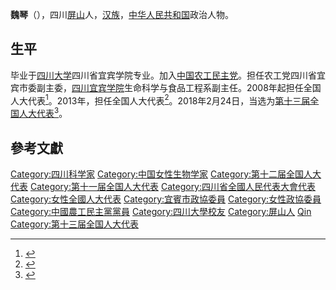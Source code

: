 '''魏琴'''（{{bd|1967年||}}），四川[[屏山县|屏山]]人，[[汉族|汉族]]，[[中华人民共和国|中华人民共和国]]政治人物。

==生平==
毕业于[[四川大学|四川大学]]四川省宜宾学院专业。加入[[中国农工民主党|中国农工民主党]]。担任农工党四川省宜宾市委副主委，[[四川宜宾学院|四川宜宾学院]]生命科学与食品工程系副主任。2008年起担任全国人大代表<ref>{{cite news|title=全国人大代表信息-魏琴|url= http://210.82.31.1:8084/delegate/viewDelegate.action?dbid=112265|accessdate=2013-04-05|newspaper=全国人大网|archive-url=https://web.archive.org/web/20140523225220/http://www.npc.gov.cn/delegate/viewDelegate.action?dbid=112265|archive-date=2014-05-23|dead-url=yes}}</ref>。2013年，担任全国人大代表<ref>{{cite news|title=全国人大代表信息-魏琴|url= http://210.82.31.1:8084/delegate/viewDelegate.action?dbid=122247|accessdate=2013-04-05|newspaper=全国人大网|archive-url=https://web.archive.org/web/20140523225411/http://www.npc.gov.cn/delegate/viewDelegate.action?dbid=122247|archive-date=2014-05-23|dead-url=yes}}</ref>。2018年2月24日，当选为[[第十三届全国人大代表|第十三届全国人大代表]]<ref>{{Cite web|title=（受权发布）中华人民共和国第十三届全国人民代表大会代表名单-中新网|url=http://www.chinanews.com/gn/2018/02-25/8453959.shtml|accessdate=2021-02-13|work=中新网}}</ref>。

==參考文獻==
{{reflist}}

{{DEFAULTSORT:Wei魏}}
[[Category:四川科学家|Category:四川科学家]]
[[Category:中国女性生物学家|Category:中国女性生物学家]]
[[Category:第十二届全国人大代表|Category:第十二届全国人大代表]]
[[Category:第十一届全国人大代表|Category:第十一届全国人大代表]]
[[Category:四川省全國人民代表大會代表|Category:四川省全國人民代表大會代表]]
[[Category:女性全國人大代表|Category:女性全國人大代表]]
[[Category:宜賓市政協委員|Category:宜賓市政協委員]]
[[Category:女性政協委員|Category:女性政協委員]]
[[Category:中國農工民主黨黨員|Category:中國農工民主黨黨員]]
[[Category:四川大學校友|Category:四川大學校友]]
[[Category:屏山人|Category:屏山人]]
[[Category:魏姓|Qin]]
[[Category:第十三届全国人大代表|Category:第十三届全国人大代表]]


{{中国政治人物小作品}}